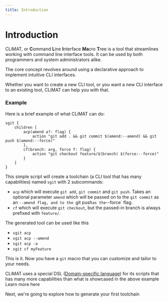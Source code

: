 ```yaml
---
title: Introduction
---
```


# Introduction

CLiMAT, or **C**ommand **L**ine **I**nterface **Ma**cro **T**ree is a tool that streamlines working with command line interface tools. It can be used by both programmers and system administrators alike.

The core concept revolves around using a declarative approach to implement intuitive CLI interfaces.

Whether you want to create a new CLI tool, or you want a new CLI interface to an existing tool, CLiMAT can help you with that.

### Example
Here is a brief example of what CLiMAT can do:

```clidsl title="sgit.cli"
sgit {
    children [
        acp(amend a?: flag) {
            action "git add . && git commit $(amend:--amend) && git push $(amend:--force)"
        },
        cf(branch: arg, force f: flag) {
            action "git checkout feature/$(branch) $(force:--force)"
        }
    ]
}
```

This simple script will create a toolchain (a CLI tool that has many capabilities) named `sgit` with 2 subcommands:
 * `acp` which will execute `git add`, `git commit` and `git push`. Takes an optional parameter `amend` which will be passed on to the `git commit` as an `--amend flag, and to the `git push` as the `--force` flag.
 * `cf` which will execute `git checkout`, but the passed-in branch is always prefixed with `feature/`.

The generated tool can be used like this
* `sgit acp`
* `sgit acp --amend`
* `sgit acp -a`
* `sgit cf myFeature`


 This is it. Now you have a `git` macro that you can customize and tailor to your needs.

 CLiMAT uses a special DSL ([Domain-specific language](https://en.wikipedia.org/wiki/Domain-specific_language)) for its scripts that has many more capabilities than what is showcased in the above example
 Learn more here

 Next, we're going to explore how to generate your first toolchain